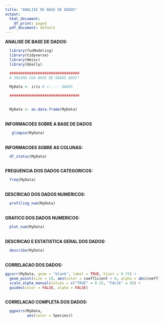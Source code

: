```yaml
---
title: "ANALISE DE BASE DE DADOS"
output:
  html_document:
    df_print: paged
  pdf_document: default
---
```


<strong>ANALISE DE BASE DE DADOS:</strong>
<br>

```r
  library(funModeling) 
  library(tidyverse) 
  library(Hmisc)
  library(GGally)

  ################################
  # INSIRA SUA BASE DE DADOS AQUI!
  
  MyData <- iris # <----- DADOS

  ################################
  
  
  MyData <- as.data.frame(MyData)
```

<br>
<strong>INFORMACOES SOBRE A BASE DE DADOS</strong> 
<br>

```r
   glimpse(MyData)
```

<br>
<strong>INFORMACOES SOBRE AS COLUNAS:</strong>
<br>

```r
  df_status(MyData)
```

<br>
<strong>FREQUENCIA DOS DADOS CATEGORICOS:</strong>
<br>

```r
  freq(MyData)
```

<br>
<strong>DESCRICAO DOS DADOS NUMERICOS:</strong>
<br>

```r
  profiling_num(MyData)
```

<br>
<strong>GRAFICO DOS DADOS NUMERICOS:</strong>
<br>

```r
  plot_num(MyData)
```

<br>
<strong>DESCRICAO E ESTATISTICA GERAL DOS DADOS:</strong>
<br>

```r
  describe(MyData)
```

<br>
<strong>CORRELACAO DOS DADOS:</strong>
<br>

```r
ggcorr(MyData, geom = "blank", label = TRUE, hjust = 0.75) +
  geom_point(size = 10, aes(color = coefficient > 0, alpha = abs(coefficient) > 0.5)) +
  scale_alpha_manual(values = c("TRUE" = 0.25, "FALSE" = 0)) +
  guides(color = FALSE, alpha = FALSE)
```

<br>
<strong>CORRELACAO COMPLETA DOS DADOS:</strong>
<br>

```r
  ggpairs(MyData,
          aes(color = Species))
```